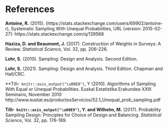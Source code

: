 # References {-}

**Antoine, R.** (2015). (https://stats.stackexchange.com/users/69902/antoine-r), Systematic Sampling With Unequal Probabilities, URL (version: 2015-02-27): https://stats.stackexchange.com/q/139568


**Haziza, D. and Beaumont, J.** (2017). Construction of Weights in Surveys: A Review. *Statistical Science*, Vol. 32, pp. 206-226.

**Lohr, S.** (2010). Sampling: Design and Analysis. Second Edition.

**Lohr, S.** (2021). Sampling: Design and Analysis. Third Edition. Chapman and Hall/CRC.


**Till`r knitr::asis_output("\u00E9")`, Y (2010). Algorithms of Sampling With Equal or Unequal Probabilities. Euskal Estatistika Erakundea XXIII Seminario, November 2010 http://www.eustat.es/productosServicios/52.1_Unequal_prob_sampling.pdf

**Till`r knitr::asis_output("\u00E9")`, Y. and Wilhelm, M.** (2017). Probability Sampling Design: Principles for Choice of Design and Balancing. *Statistical Science*, Vol. 32, pp. 176-189.



